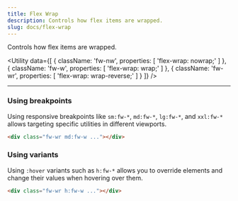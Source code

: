 ```yaml
---
title: Flex Wrap
description: Controls how flex items are wrapped.
slug: docs/flex-wrap
---
```


Controls how flex items are wrapped.

<Utility
  data={[
    {
      className: 'fw-nw',
      properties: [
        'flex-wrap: nowrap;'
      ]
    },
    {
      className: 'fw-w',
      properties: [
        'flex-wrap: wrap;'
      ]
    },
    {
      className: 'fw-wr',
      properties: [
        'flex-wrap: wrap-reverse;'
      ]
    }
  ]}
/>

---

### Using breakpoints

Using responsive breakpoints like `sm:fw-*`, `md:fw-*`, `lg:fw-*`, and `xxl:fw-*` allows targeting specific utilities in different viewports.

```html "md:fw-w"
<div class="fw-wr md:fw-w ..."></div>
```

### Using variants

Using `:hover` variants such as `h:fw-*` allows you to override elements and change their values when hovering over them.

```html "h:fw-w"
<div class="fw-wr h:fw-w ..."></div>
```
